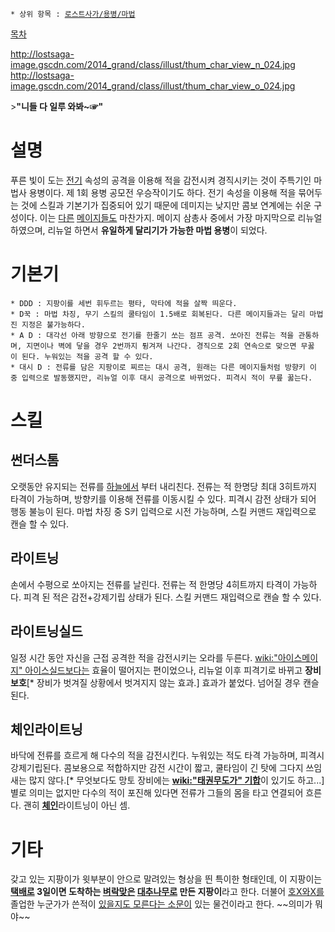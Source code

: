  * 상위 항목 : [[로스트사가/용병/마법]]

[[목차]]

http://lostsaga-image.gscdn.com/2014_grand/class/illust/thum_char_view_n_024.jpg
http://lostsaga-image.gscdn.com/2014_grand/class/illust/thum_char_view_o_024.jpg

>'''"니들 다 일루 와봐~☞"'''

= 설명 =
푸른 빛이 도는 [[전기]] 속성의 공격을 이용해 적을 감전시켜 경직시키는 것이 주특기인 마법사 용병이다. 제 1회 용병 공모전 우승작이기도 하다. 전기 속성을 이용해 적을 묶어두는 것에 스킬과 기본기가 집중되어 있기 때문에 데미지는 낮지만 콤보 연계에는 쉬운 구성이다. 이는 [[파이어메이지|다른]] [[아이스메이지|메이지들]]도 마찬가지. 메이지 삼총사 중에서 가장 마지막으로 리뉴얼 하였으며, 리뉴얼 하면서 '''유일하게 달리기가 가능한 마법 용병'''이 되었다.

= 기본기 =
 * DDD : 지팡이를 세번 휘두르는 평타, 막타에 적을 살짝 띄운다.
 * D꾹 : 마법 차징, 무기 스킬의 쿨타임이 1.5배로 회복된다. 다른 메이지들과는 달리 마법진 지정은 불가능하다.
 * A D : 대각선 아래 방향으로 전기를 한줄기 쏘는 점프 공격. 쏘아진 전류는 적을 관통하며, 지면이나 벽에 닿을 경우 2번까지 튕겨져 나간다. 경직으로 2회 연속으로 맞으면 무꿇이 된다. 누워있는 적을 공격 할 수 있다.
 * 대시 D : 전류를 담은 지팡이로 찌르는 대시 공격, 원래는 다른 메이지들처럼 방향키 이중 입력으로 발동했지만, 리뉴얼 이후 대시 공격으로 바뀌었다. 피격시 적이 무릎 꿇는다.

= 스킬 =
== 썬더스톰 ==
오랫동안 유지되는 전류를 [[하늘]]에서 부터 내리친다. 전류는 적 한명당 최대 3히트까지 타격이 가능하며, 방향키를 이용해 전류를 이동시킬 수 있다. 피격시 감전 상태가 되어 행동 불능이 된다. 마법 차징 중 S키 입력으로 시전 가능하며, 스킬 커맨드 재입력으로 캔슬 할 수 있다.

== 라이트닝 ==
손에서 수평으로 쏘아지는 전류를 날린다. 전류는 적 한명당 4히트까지 타격이 가능하다. 피격 된 적은 감전+강제기립 상태가 된다. 스킬 커맨드 재입력으로 캔슬 할 수 있다.

== 라이트닝실드 ==
일정 시간 동안 자신을 근접 공격한 적을 감전시키는 오라를 두른다. [[wiki:"아이스메이지" 아이스실드]]보다는 효율이 떨어지는 편이었으나, 리뉴얼 이후 피격기로 바뀌고 '''장비 보호'''[* 장비가 벗겨질 상황에서 벗겨지지 않는 효과.] 효과가 붙었다. 넘어질 경우 캔슬 된다.

== 체인라이트닝 ==
바닥에 전류를 흐르게 해 다수의 적을 감전시킨다. 누워있는 적도 타격 가능하며, 피격시 강제기립된다. 콤보용으로 적합하지만 감전 시간이 짧고, 쿨타임이 긴 탓에 그다지 쓰임새는 많지 않다.[* 무엇보다도 망토 장비에는 '''[[wiki:"태권무도가" 기합]]'''이 있기도 하고...] 별로 의미는 없지만 다수의 적이 포진해 있다면 전류가 그들의 몸을 타고 연결되어 흐른다. 괜히 '''[[체인]]'''라이트닝이 아닌 셈.

= 기타 =
갖고 있는 지팡이가 윗부분이 안으로 말려있는 형상을 띈 특이한 형태인데, 이 지팡이는 '''[[택배]]로 3일이면 도착하는 [[번개|벼락]]맞은 [[대추]]나무로 만든 지팡이'''라고 한다. 더불어 [[호그와트|호X와X]]를 졸업한 누군가가 쓴적이 [[카더라|있을지도 모른다는 소문]]이 있는 물건이라고 한다. ~~의미가 뭐야~~
